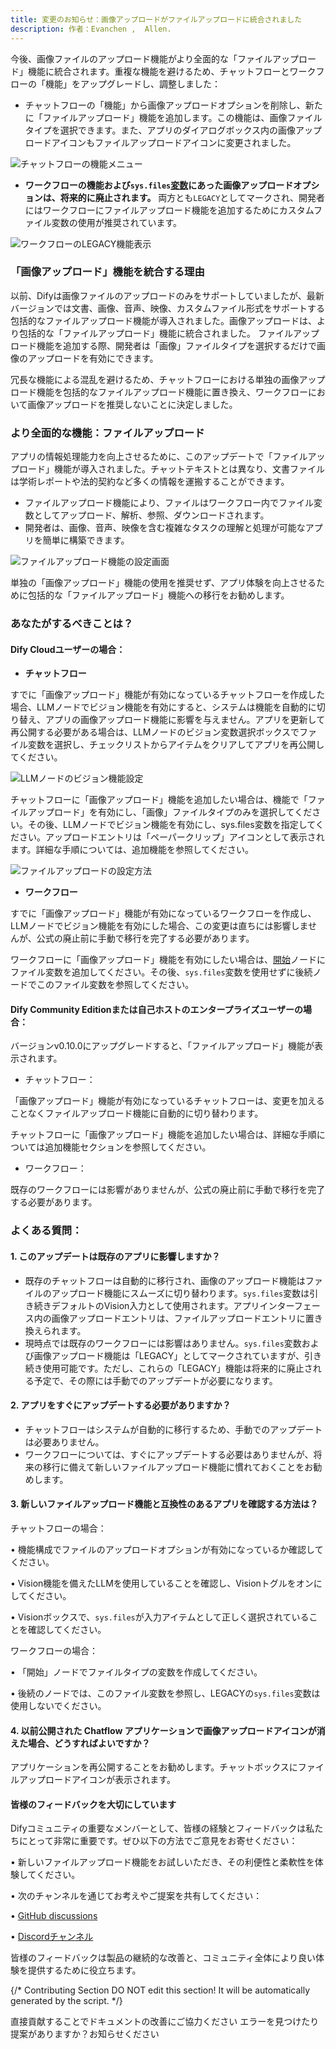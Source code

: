 ```yaml
---
title: 変更のお知らせ：画像アップロードがファイルアップロードに統合されました
description: 作者：Evanchen ,  Allen.
---
```


今後、画像ファイルのアップロード機能がより全面的な「ファイルアップロード」機能に統合されます。重複な機能を避けるため、チャットフローとワークフローの「機能」をアップグレードし、調整しました：

* チャットフローの「機能」から画像アップロードオプションを削除し、新たに「ファイルアップロード」機能を追加します。この機能は、画像ファイルタイプを選択できます。また、アプリのダイアログボックス内の画像アップロードアイコンもファイルアップロードアイコンに変更されました。

<img
  src="https://assets-docs.dify.ai/dify-enterprise-mintlify/jp/guides/workflow/90c0e2d9ac9c16b493bb4793b90df548.png"
  className="mx-auto"
  alt="チャットフローの機能メニュー"
/>

* **ワークフローの機能および`sys.files`[変数](./variables)にあった画像アップロードオプションは、将来的に廃止されます。** 両方とも`LEGACY`としてマークされ、開発者にはワークフローにファイルアップロード機能を追加するためにカスタムファイル変数の使用が推奨されています。

<img
  src="https://assets-docs.dify.ai/dify-enterprise-mintlify/jp/guides/workflow/befa0580cd0b7ab312c2fe85f6fc2ac7.png"
  className="mx-auto"
  alt="ワークフローのLEGACY機能表示"
/>

### 「画像アップロード」機能を統合する理由

以前、Difyは画像ファイルのアップロードのみをサポートしていましたが、最新バージョンでは文書、画像、音声、映像、カスタムファイル形式をサポートする包括的なファイルアップロード機能が導入されました。画像アップロードは、より包括的な「ファイルアップロード」機能に統合されました。 ファイルアップロード機能を追加する際、開発者は「画像」ファイルタイプを選択するだけで画像のアップロードを有効にできます。

冗長な機能による混乱を避けるため、チャットフローにおける単独の画像アップロード機能を包括的なファイルアップロード機能に置き換え、ワークフローにおいて画像アップロードを推奨しないことに決定しました。

### より全面的な機能：ファイルアップロード

アプリの情報処理能力を向上させるために、このアップデートで「ファイルアップロード」機能が導入されました。チャットテキストとは異なり、文書ファイルは学術レポートや法的契約など多くの情報を運搬することができます。

* ファイルアップロード機能により、ファイルはワークフロー内でファイル変数としてアップロード、解析、参照、ダウンロードされます。
* 開発者は、画像、音声、映像を含む複雑なタスクの理解と処理が可能なアプリを簡単に構築できます。

<img
  src="https://assets-docs.dify.ai/dify-enterprise-mintlify/jp/guides/workflow/f137939601f9d95112e27ad27cb2aa3a.png"
  className="mx-auto"
  alt="ファイルアップロード機能の設定画面"
/>

単独の「画像アップロード」機能の使用を推奨せず、アプリ体験を向上させるために包括的な「ファイルアップロード」機能への移行をお勧めします。

### あなたがするべきことは？

#### Dify Cloudユーザーの場合：

* **チャットフロー**

すでに「画像アップロード」機能が有効になっているチャットフローを作成した場合、LLMノードでビジョン機能を有効にすると、システムは機能を自動的に切り替え、アプリの画像アップロード機能に影響を与えません。アプリを更新して再公開する必要がある場合は、LLMノードのビジョン変数選択ボックスでファイル変数を選択し、チェックリストからアイテムをクリアしてアプリを再公開してください。

<img
  src="https://assets-docs.dify.ai/dify-enterprise-mintlify/jp/guides/workflow/93f533be37a1f936879379fcaabc2b45.png"
  className="mx-auto"
  alt="LLMノードのビジョン機能設定"
/>

チャットフローに「画像アップロード」機能を追加したい場合は、機能で「ファイルアップロード」を有効にし、「画像」ファイルタイプのみを選択してください。その後、LLMノードでビジョン機能を有効にし、sys.files変数を指定してください。アップロードエントリは「ペーパークリップ」アイコンとして表示されます。詳細な手順については、追加機能を参照してください。

<img
  src="https://assets-docs.dify.ai/dify-enterprise-mintlify/jp/guides/workflow/e64569e7d240bf453308e86ec0573178.png"
  className="mx-auto"
  alt="ファイルアップロードの設定方法"
/>

* **ワークフロー**

すでに「画像アップロード」機能が有効になっているワークフローを作成し、LLMノードでビジョン機能を有効にした場合、この変更は直ちには影響しませんが、公式の廃止前に手動で移行を完了する必要があります。

ワークフローに「画像アップロード」機能を有効にしたい場合は、[開始](./node/start)ノードにファイル変数を追加してください。その後、`sys.files`変数を使用せずに後続ノードでこのファイル変数を参照してください。

#### Dify Community Editionまたは自己ホストのエンタープライズユーザーの場合：

バージョンv0.10.0にアップグレードすると、「ファイルアップロード」機能が表示されます。

* チャットフロー：

「画像アップロード」機能が有効になっているチャットフローは、変更を加えることなくファイルアップロード機能に自動的に切り替わります。

チャットフローに「画像アップロード」機能を追加したい場合は、詳細な手順については追加機能セクションを参照してください。

* ワークフロー：

既存のワークフローには影響がありませんが、公式の廃止前に手動で移行を完了する必要があります。

### よくある質問：

#### 1. このアップデートは既存のアプリに影響しますか？

* 既存のチャットフローは自動的に移行され、画像のアップロード機能はファイルのアップロード機能にスムーズに切り替わります。`sys.files`変数は引き続きデフォルトのVision入力として使用されます。アプリインターフェース内の画像アップロードエントリは、ファイルアップロードエントリに置き換えられます。
* 現時点では既存のワークフローには影響はありません。`sys.files`変数および画像アップロード機能は「LEGACY」としてマークされていますが、引き続き使用可能です。ただし、これらの「LEGACY」機能は将来的に廃止される予定で、その際には手動でのアップデートが必要になります。

#### 2. アプリをすぐにアップデートする必要がありますか？

* チャットフローはシステムが自動的に移行するため、手動でのアップデートは必要ありません。
* ワークフローについては、すぐにアップデートする必要はありませんが、将来の移行に備えて新しいファイルアップロード機能に慣れておくことをお勧めします。

#### 3. 新しいファイルアップロード機能と互換性のあるアプリを確認する方法は？

チャットフローの場合：

• 機能構成でファイルのアップロードオプションが有効になっているか確認してください。

• Vision機能を備えたLLMを使用していることを確認し、Visionトグルをオンにしてください。

• Visionボックスで、`sys.files`が入力アイテムとして正しく選択されていることを確認してください。

ワークフローの場合：

• 「開始」ノードでファイルタイプの変数を作成してください。

• 後続のノードでは、このファイル変数を参照し、LEGACYの`sys.files`変数は使用しないでください。

#### 4. 以前公開された Chatflow アプリケーションで画像アップロードアイコンが消えた場合、どうすればよいですか？

アプリケーションを再公開することをお勧めします。チャットボックスにファイルアップロードアイコンが表示されます。

#### 皆様のフィードバックを大切にしています

Difyコミュニティの重要なメンバーとして、皆様の経験とフィードバックは私たちにとって非常に重要です。ぜひ以下の方法でご意見をお寄せください：

• 新しいファイルアップロード機能をお試しいただき、その利便性と柔軟性を体験してください。

• 次のチャンネルを通じてお考えやご提案を共有してください：

• [GitHub discussions](https://github.com/langgenius/dify)

• [Discordチャンネル](https://discord.gg/X8r5WgWzJV)

皆様のフィードバックは製品の継続的な改善と、コミュニティ全体により良い体験を提供するために役立ちます。

{/*
Contributing Section
DO NOT edit this section!
It will be automatically generated by the script.
*/}

<CardGroup cols="2">
    <Card
        title="このページを編集する"
        icon="pen-to-square"
        href="https://github.com/langgenius/dify-docs-mintlify/edit/main/ja-jp/guides/workflow/bulletin.mdx"
    >
        直接貢献することでドキュメントの改善にご協力ください
    </Card>
    <Card
        title="問題を報告する"
        icon="github"
        href="https://github.com/langgenius/dify-docs-mintlify/issues/new?title=ドキュメントの問題%3A%20&body=%23%23%20問題の説明%0A%3C%21--%20発見した問題について簡単に説明してください%20--%3E%0A%0A%23%23%20ページリンク%0Ahttps%3A%2F%2Fgithub.com%2Flanggenius%2Fdify-docs-mintlify%2Fblob%2Fmain%2Fja-jp/guides/workflow%2Fbulletin.mdx%0A%0A%23%23%20提案される変更%0A%3C%21--%20特定の変更案がある場合は、ここで説明してください%20--%3E%0A%0A%3C%21--%20ドキュメントの品質向上にご協力いただきありがとうございます！%20--%3E"
    >
        エラーを見つけたり提案がありますか？お知らせください
    </Card>
</CardGroup>

